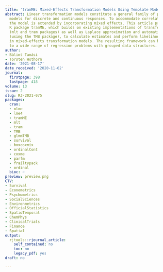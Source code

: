 ```yaml
---
title: 'tramME: Mixed-Effects Transformation Models Using Template Model Builder'
abstract: Linear transformation models constitute a general family of parametric regression
  models for discrete and continuous responses. To accommodate correlated responses,
  the model is extended by incorporating mixed effects. This article presents the
  R package tramME, which builds on existing implementations of transformation models
  (mlt and tram packages) as well as Laplace approximation and automatic differentiation
  (using the TMB package), to calculate estimates and perform likelihood inference
  in mixed-effects transformation models. The resulting framework can be readily applied
  to a wide range of regression problems with grouped data structures.
author:
- Bálint Tamási
- Torsten Hothorn
date: '2021-08-17'
date_received: '2020-11-02'
journal:
  firstpage: 398
  lastpage: 418
volume: 13
issue: 2
slug: RJ-2021-075
packages:
  cran:
  - nlme
  - lme4
  - tramME
  - mlt
  - tram
  - TMB
  - glmmTMB
  - survival
  - boxcoxmix
  - ordinalCont
  - coxme
  - parfm
  - frailtypack
  - ordinal
  bioc: ~
preview: preview.png
CTV:
- Survival
- Econometrics
- Psychometrics
- SocialSciences
- Environmetrics
- OfficialStatistics
- SpatioTemporal
- ChemPhys
- ClinicalTrials
- Finance
- Spatial
output:
  rjtools::rjournal_article:
    self_contained: no
    toc: no
    legacy_pdf: yes
draft: no

---
```

